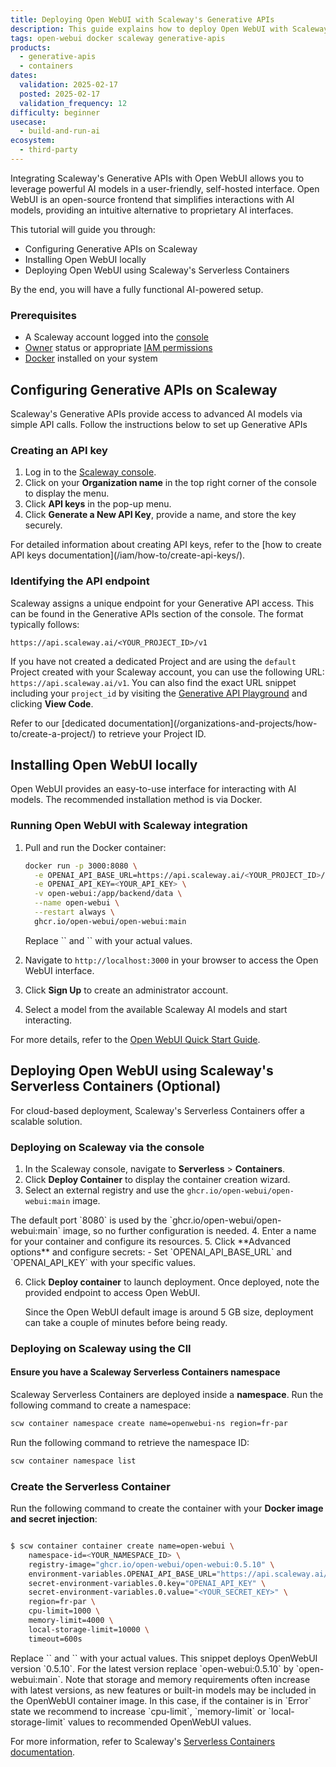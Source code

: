```yaml
---
title: Deploying Open WebUI with Scaleway's Generative APIs
description: This guide explains how to deploy Open WebUI with Scaleway's Generative APIs using Docker or Scaleway's Serverless Containers.
tags: open-webui docker scaleway generative-apis
products:
  - generative-apis
  - containers
dates:
  validation: 2025-02-17
  posted: 2025-02-17
  validation_frequency: 12
difficulty: beginner
usecase:
  - build-and-run-ai
ecosystem:
  - third-party
---
```



Integrating Scaleway's Generative APIs with Open WebUI allows you to leverage powerful AI models in a user-friendly, self-hosted interface.
Open WebUI is an open-source frontend that simplifies interactions with AI models, providing an intuitive alternative to proprietary AI interfaces.

This tutorial will guide you through:

- Configuring Generative APIs on Scaleway
- Installing Open WebUI locally
- Deploying Open WebUI using Scaleway's Serverless Containers


By the end, you will have a fully functional AI-powered setup.

<Requirements />

### Prerequisites

- A Scaleway account logged into the [console](https://account.scaleway.com/?service=elements)
- [Owner](/iam/concepts/#owner) status or appropriate [IAM permissions](/iam/concepts/#permission)
- [Docker](https://docs.docker.com/get-docker/) installed on your system

## Configuring Generative APIs on Scaleway

Scaleway's Generative APIs provide access to advanced AI models via simple API calls. Follow the instructions below to set up Generative APIs

### Creating an API key

1. Log in to the [Scaleway console](https://account.scaleway.com/?service=elements).
2. Click on your **Organization name** in the top right corner of the console to display the menu.
3. Click **API keys** in the pop-up menu.
4. Click **Generate a New API Key**, provide a name, and store the key securely.

<Message type="tip">
  For detailed information about creating API keys, refer to the [how to create API keys documentation](/iam/how-to/create-api-keys/).
</Message>

### Identifying the API endpoint

Scaleway assigns a unique endpoint for your Generative API access. This can be found in the Generative APIs section of the console. The format typically follows:

```
https://api.scaleway.ai/<YOUR_PROJECT_ID>/v1
```

If you have not created a dedicated Project and are using the `default` Project created with your Scaleway account, you can use the following URL: `https://api.scaleway.ai/v1`.
You can also find the exact URL snippet including your `project_id` by visiting the [Generative API Playground](https://console.scaleway.com/generative-api/models/fr-par/playground) and clicking **View Code**.

<Message type="note">
  Refer to our [dedicated documentation](/organizations-and-projects/how-to/create-a-project/) to retrieve your Project ID.
</Message>

## Installing Open WebUI locally

Open WebUI provides an easy-to-use interface for interacting with AI models. The recommended installation method is via Docker.

### Running Open WebUI with Scaleway integration

1. Pull and run the Docker container:

   ```bash
   docker run -p 3000:8080 \
     -e OPENAI_API_BASE_URL=https://api.scaleway.ai/<YOUR_PROJECT_ID>/v1 \
     -e OPENAI_API_KEY=<YOUR_API_KEY> \
     -v open-webui:/app/backend/data \
     --name open-webui \
     --restart always \
     ghcr.io/open-webui/open-webui:main
   ```

   <Message type="note">
     Replace `<YOUR_PROJECT_ID>` and `<YOUR_API_KEY>` with your actual values.
   </Message>

2. Navigate to `http://localhost:3000` in your browser to access the Open WebUI interface.

3. Click **Sign Up** to create an administrator account.
4. Select a model from the available Scaleway AI models and start interacting.

For more details, refer to the [Open WebUI Quick Start Guide](https://docs.openwebui.com/getting-started/quick-start/).

## Deploying Open WebUI using Scaleway's Serverless Containers (Optional)

For cloud-based deployment, Scaleway's Serverless Containers offer a scalable solution.

### Deploying on Scaleway via the console

1. In the Scaleway console, navigate to **Serverless** > **Containers**.
2. Click **Deploy Container** to display the container creation wizard.
3. Select an external registry and use the `ghcr.io/open-webui/open-webui:main` image.
<Message type="note">
   The default port `8080` is used by the `ghcr.io/open-webui/open-webui:main` image, so no further configuration is needed.
</Message>
4. Enter a name for your container and configure its resources.
5. Click **Advanced options** and configure secrets:
   - Set `OPENAI_API_BASE_URL` and `OPENAI_API_KEY` with your specific values.

6. Click **Deploy container** to launch deployment. Once deployed, note the provided endpoint to access Open WebUI.

   <Message type="note">
     Since the Open WebUI default image is around 5 GB size, deployment can take a couple of minutes before being ready.
   </Message>

### Deploying on Scaleway using the ClI

#### Ensure you have a Scaleway Serverless Containers namespace

Scaleway Serverless Containers are deployed inside a **namespace**. Run the following command to create a namespace:

```bash
scw container namespace create name=openwebui-ns region=fr-par
```
Run the following command to retrieve the namespace ID:
```bash
scw container namespace list
```

### Create the Serverless Container

Run the following command to create the container with your **Docker image and secret injection**:

```bash

$ scw container container create name=open-webui \
    namespace-id=<YOUR_NAMESPACE_ID> \
    registry-image="ghcr.io/open-webui/open-webui:0.5.10" \
    environment-variables.OPENAI_API_BASE_URL="https://api.scaleway.ai/<YOUR_PROJECT_ID>/v1" \
    secret-environment-variables.0.key="OPENAI_API_KEY" \
    secret-environment-variables.0.value="<YOUR_SECRET_KEY>" \
    region=fr-par \
    cpu-limit=1000 \
    memory-limit=4000 \
    local-storage-limit=10000 \
    timeout=600s
```

   <Message type="note">
     Replace `<YOUR_PROJECT_ID>` and `<YOUR_API_KEY>` with your actual values.
   </Message>

   <Message type="tip">
     This snippet deploys OpenWebUI version `0.5.10`. For the latest version replace `open-webui:0.5.10` by `open-webui:main`. Note that storage and memory requirements often increase with latest versions, as new features or built-in models may be included in the OpenWebUI container image. In this case, if the container is in `Error` state we recommend to increase `cpu-limit`, `memory-limit` or `local-storage-limit` values to recommended OpenWebUI values.
   </Message>

For more information, refer to Scaleway's [Serverless Containers documentation](/serverless-containers/).
